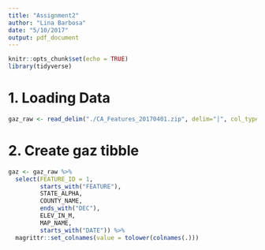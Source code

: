 ```yaml
---
title: "Assignment2"
author: "Lina Barbosa"
date: "5/10/2017"
output: pdf_document
---
```


```r
knitr::opts_chunk$set(echo = TRUE)
library(tidyverse)
```

# 1. Loading Data

```r
gaz_raw <- read_delim("./CA_Features_20170401.zip", delim="|", col_types = cols())

```

# 2. Create gaz tibble

```r
gaz <- gaz_raw %>% 
  select(FEATURE_ID = 1,
         starts_with("FEATURE"),
         STATE_ALPHA,
         COUNTY_NAME,
         ends_with("DEC"),
         ELEV_IN_M,
         MAP_NAME,
         starts_with("DATE")) %>% 
  magrittr::set_colnames(value = tolower(colnames(.)))
```


